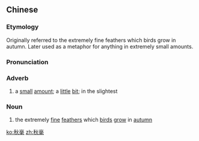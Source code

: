 ==Chinese==
{{zh-forms}}

===Etymology===
Originally referred to the extremely fine feathers which birds grow in autumn. Later used as a metaphor for anything in extremely small amounts.

===Pronunciation===
{{zh-pron
|m=qiūháo
|c=cau1 hou4
|mn=qz:chhiu-hô͘/xm,zz:chhiu-hô
|cat=adv,n
}}

===Adverb===
{{zh-adv}}

# {{lb|zh|literary}} a [[small]] [[amount]]; a [[little]] [[bit]]; in the slightest

===Noun===
{{zh-noun}}

# {{lb|zh|archaic}} the extremely [[fine]] [[feather]]s which [[bird]]s [[grow]] in [[autumn]]

[[ko:秋毫]]
[[zh:秋毫]]